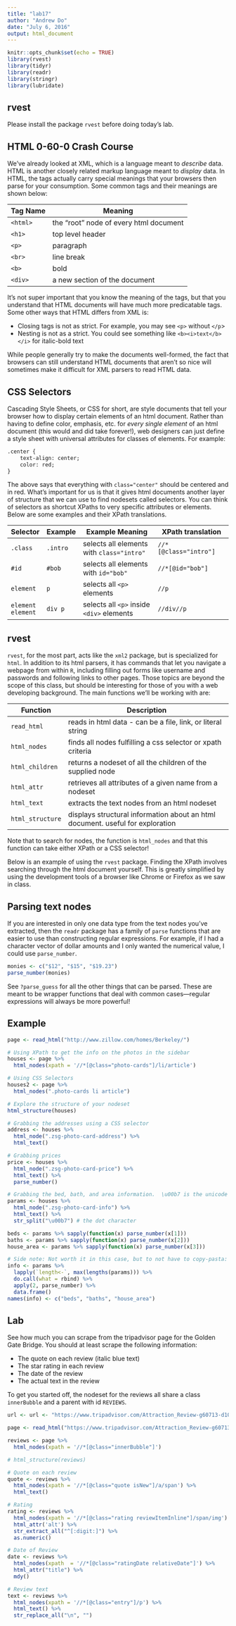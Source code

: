 ```yaml
---
title: "lab17"
author: "Andrew Do"
date: "July 6, 2016"
output: html_document
---
```


```r
knitr::opts_chunk$set(echo = TRUE)
library(rvest)
library(tidyr)
library(readr)
library(stringr)
library(lubridate)
```

## rvest
Please install the package `rvest` before doing today's lab.

## HTML 0-60-0 Crash Course

We've already looked at XML, which is a language meant to _describe_ data.  HTML is another closely related markup language meant to _display_ data.  In HTML, the tags actually carry special meanings that your browsers then parse for your consumption.  Some common tags and their meanings are shown below:

Tag Name | Meaning
-------- | --------------------------------------------
`<html>` | the "root" node of every html document
`<h1>`   | top level header
`<p>`    | paragraph
`<br>`   | line break
`<b>`    | bold
`<div>`  | a new section of the document

It's not super important that you know the meaning of the tags, but that you understand that HTML documents will have much more predicatable tags.  Some other ways that HTML differs from XML is:

* Closing tags is not as strict.  For example, you may see `<p>` without `</p`>
* Nesting is not as a strict. You could see something like `<b><i>text</b></i>` for italic-bold text

While people generally try to make the documents well-formed, the fact that browsers can still understand HTML documents that aren't so nice will sometimes make it difficult for XML parsers to read HTML data.

## CSS Selectors

Cascading Style Sheets, or CSS for short, are style documents that tell your browser how to display certain elements of an html document.  Rather than having to define color, emphasis, etc. for _every single element_ of an html document (this would and did take forever!), web designers can just define a style sheet with universal attributes for classes of elements.  For example:

```html
.center {
    text-align: center;
    color: red;
}
```

The above says that everything with `class="center"` should be centered and in red.  What's important for us is that it gives html documents another layer of structure that we can use to find nodesets called selectors.  You can think of selectors as shortcut XPaths to very specific attributes or elements.  Below are some examples and their XPath translations.

Selector          | Example | Example Meaning                           | XPath translation
----------------- | ------- | ----------------------------------------- | --------------------------------------
`.class`          | `.intro`| selects all elements with `class="intro"` | `//*[@class="intro"]`
`#id`             | `#bob`  | selects all elements with `id="bob"`      | `//*[@id="bob"]`
`element`         | `p`     | selects all `<p>` elements                | `//p`
`element element` | `div p` | selects all `<p>` inside `<div>` elements | `//div//p`

## rvest
`rvest`, for the most part, acts like the `xml2` package, but is specialized for `html`.  In addition to its html parsers, it has commands that let you navigate a webpage from within `R`, including filling out forms like username and passwords and following links to other pages.  Those topics are beyond the scope of this class, but should be interesting for those of you with a web developing background.  The main functions we'll be working with are:

Function             | Description
-------------------- | ----------------------------------------------------------------------
`read_html`           | reads in html data - can be a file, link, or literal string
`html_nodes`          | finds all nodes fulfilling a css selector or xpath criteria
`html_children`       | returns a nodeset of all the children of the supplied node
`html_attr`           | retrieves all attributes of a given name from a nodeset
`html_text`           | extracts the text nodes from an html nodeset
`html_structure`      | displays structural information about an html document.  useful for exploration

Note that to search for nodes, the function is `html_nodes` and that this function can take either XPath or a CSS selector!

Below is an example of using the `rvest` package.  Finding the XPath involves searching through the html document yourself.  This is greatly simplified by using the development tools of a browser like Chrome or Firefox as we saw in class.

## Parsing text nodes
If you are interested in only one data type from the text nodes you've extracted, then the `readr` package has a family of `parse` functions that are easier to use than constructing regular expressions.  For example, if I had a character vector of dollar amounts and I only wanted the numerical value, I could use `parse_number`.

```r
monies <- c("$12", "$15", "$19.23")
parse_number(monies)
```

See `?parse_guess` for all the other things that can be parsed.  These are meant to be wrapper functions that deal with common cases---regular expressions will always be more powerful!

## Example

```r
page <- read_html("http://www.zillow.com/homes/Berkeley/")

# Using XPath to get the info on the photos in the sidebar
houses <- page %>%
  html_nodes(xpath = '//*[@class="photo-cards"]/li/article')

# Using CSS Selectors
houses2 <- page %>% 
  html_nodes(".photo-cards li article")

# Explore the structure of your nodeset
html_structure(houses)

# Grabbing the addresses using a CSS selector
address <- houses %>%
  html_node(".zsg-photo-card-address") %>%
  html_text()

# Grabbing prices
price <- houses %>%
  html_node(".zsg-photo-card-price") %>%
  html_text() %>%
  parse_number()

# Grabbing the bed, bath, and area information.  \u00b7 is the unicode for the dot that you see on the webpage.
params <- houses %>%
  html_node(".zsg-photo-card-info") %>%
  html_text() %>%
  str_split("\u00b7") # the dot character

beds <- params %>% sapply(function(x) parse_number(x[1]))
baths <- params %>% sapply(function(x) parse_number(x[2]))
house_area <- params %>% sapply(function(x) parse_number(x[3]))

# Side note: Not worth it in this case, but to not have to copy-pasta:
info <- params %>% 
  lapply(`length<-`, max(lengths(params))) %>%
  do.call(what = rbind) %>% 
  apply(2, parse_number) %>% 
  data.frame()
names(info) <- c("beds", "baths", "house_area")
```

## Lab 
See how much you can scrape from the tripadvisor page for the Golden Gate Bridge.  You should at least scrape the following information:

* The quote on each review (italic blue text)
* The star rating in each review
* The date of the review
* The actual text in the review

To get you started off, the nodeset for the reviews all share a class `innerBubble` and a parent with id `REVIEWS`.

```r
url <- url <- "https://www.tripadvisor.com/Attraction_Review-g60713-d104675-Reviews-Golden_Gate_Bridge-San_Francisco_California.html"
```

```r
page <- read_html("https://www.tripadvisor.com/Attraction_Review-g60713-d104675-Reviews-Golden_Gate_Bridge-San_Francisco_California.html")

reviews <- page %>% 
  html_nodes(xpath = '//*[@class="innerBubble"]')

# html_structure(reviews)

# Quote on each review
quote <- reviews %>% 
  html_nodes(xpath = '//*[@class="quote isNew"]/a/span') %>% 
  html_text()

# Rating
rating <- reviews %>% 
  html_nodes(xpath = '//*[@class="rating reviewItemInline"]/span/img') %>% 
  html_attr('alt') %>% 
  str_extract_all("^[:digit:]") %>% 
  as.numeric()

# Date of Review
date <- reviews %>% 
  html_nodes(xpath  = '//*[@class="ratingDate relativeDate"]') %>% 
  html_attr("title") %>% 
  mdy()

# Review text
text <- reviews %>% 
  html_nodes(xpath = '//*[@class="entry"]/p') %>% 
  html_text() %>% 
  str_replace_all("\n", "")
```
